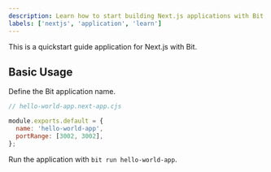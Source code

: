 ```yaml
---
description: Learn how to start building Next.js applications with Bit.
labels: ['nextjs', 'application', 'learn']
---
```


This is a quickstart guide application for Next.js with Bit.

## Basic Usage

Define the Bit application name.

```javascript
// hello-world-app.next-app.cjs

module.exports.default = {
  name: 'hello-world-app',
  portRange: [3002, 3002],
};
```

Run the application with `bit run hello-world-app`.
